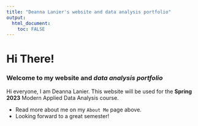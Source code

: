 ```yaml
---
title: "Deanna Lanier's website and data analysis portfolio"
output: 
  html_document:
    toc: FALSE
---
```


# Hi There!

### Welcome to **my website** and *data analysis portfolio*

Hi everyone, I am Deanna Lanier. This website will be used for the **Spring 2023** Modern Applied Data Analysis course.

-   Read more about me on my `About Me` page above.
-   Looking forward to a great semester!
